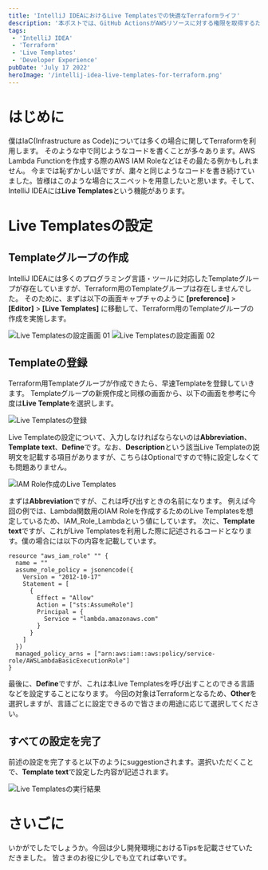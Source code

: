 ```yaml
---
title: 'IntelliJ IDEAにおけるLive Templatesでの快適なTerraformライフ'
description: '本ポストでは、GitHub ActionsがAWSリソースに対する権限を取得するために必要なIAM Role周りのリソース作成について記載します。'
tags:
 - 'IntelliJ IDEA'
 - 'Terraform'
 - 'Live Templates'
 - 'Developer Experience'
pubDate: 'July 17 2022'
heroImage: '/intellij-idea-live-templates-for-terraform.png'
---
```



# はじめに
僕はIaC(Infrastructure as Code)については多くの場合に関してTerraformを利用します。
そのような中で同じようなコードを書くことが多々あります。AWS Lambda Functionを作成する際のAWS IAM Roleなどはその最たる例かもしれません。
今までは恥ずかしい話ですが、粛々と同じようなコードを書き続けていました。皆様はこのような場合にスニペットを用意したいと思います。そして、IntelliJ IDEAには**Live Templates**という機能があります。

# Live Templatesの設定
## Templateグループの作成
IntelliJ IDEAには多くのプログラミング言語・ツールに対応したTemplateグループが存在していますが、Terraform用のTemplateグループは存在しませんでした。
そのために、まずは以下の画面キャプチャのように **[preference]** > **[Editor]** > **[Live Templates]** に移動して、Terraform用のTemplateグループの作成を実施します。

<Image class="mb-10" src={liveTemplatesSetting01} alt='Live Templatesの設定画面 01' />

<Image class="mb-10" src={liveTemplatesSetting02} alt='Live Templatesの設定画面 02' />

## Templateの登録
Terraform用Templateグループが作成できたら、早速Templateを登録していきます。
Templateグループの新規作成と同様の画面から、以下の画面を参考に今度は**Live Template**を選択します。

<Image class="mb-10" src={registerLiveTemplates} alt='Live Templatesの登録' />

Live Templateの設定について、入力しなければならないのは**Abbreviation**、**Template text**、**Define**です。なお、**Description**という該当Live Templateの説明文を記載する項目がありますが、こちらはOptionalですので特に設定しなくても問題ありません。

<Image class="mb-10" src={iamRoleLiveTemplates} alt='IAM Role作成のLive Templates' />

まずは**Abbreviation**ですが、これは呼び出すときの名前になります。
例えば今回の例では、Lambda関数用のIAM Roleを作成するためのLive Templatesを想定しているため、IAM_Role_Lambdaという値にしています。
次に、**Template text**ですが、これがLive Templatesを利用した際に記述されるコードとなります。僕の場合には以下の内容を記載しています。

```hcl
resource "aws_iam_role" "" {
  name = ""
  assume_role_policy = jsonencode({
    Version = "2012-10-17"
    Statement = [
      {
        Effect = "Allow"
        Action = ["sts:AssumeRole"]
        Principal = {
          Service = "lambda.amazonaws.com"
        }
      }
    ]
  })
  managed_policy_arns = ["arn:aws:iam::aws:policy/service-role/AWSLambdaBasicExecutionRole"]
}
```
最後に、**Define**ですが、これは本Live Templatesを呼び出すことのできる言語などを設定することになります。
今回の対象はTerraformとなるため、**Other**を選択しますが、言語ごとに設定できるので皆さまの用途に応じて選択してください。

## すべての設定を完了
前述の設定を完了すると以下のようにsuggestionされます。選択いただくことで、**Template text**で設定した内容が記述されます。

<Image class="mb-10" src={resultLiveTemplates} alt='Live Templatesの実行結果' />

# さいごに
いかがでしたでしょうか。今回は少し開発環境におけるTipsを記載させていただきました。
皆さまのお役に少しでも立てれば幸いです。
